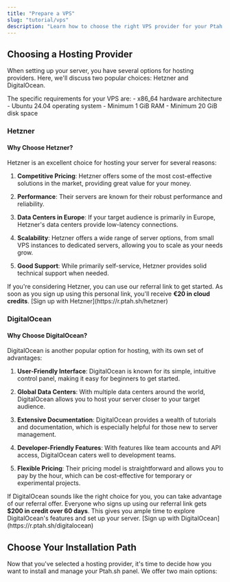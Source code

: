 ```yaml
---
title: "Prepare a VPS"
slug: "tutorial/vps"
description: "Learn how to choose the right VPS provider for your Ptah.sh panel, with a comparison of Hetzner and DigitalOcean, and decide between cloud-hosted and self-hosted installation options."
---
```



## Choosing a Hosting Provider

When setting up your server, you have several options for hosting providers. Here, we'll discuss two popular choices: Hetzner and DigitalOcean.

<Aside type="note" title="VPS Requirements">
  The specific requirements for your VPS are:
  - x86_64 hardware architecture
  - Ubuntu 24.04 operating system
  - Minimum 1 GiB RAM
  - Minimum 20 GiB disk space
</Aside>

### Hetzner

#### Why Choose Hetzner?

Hetzner is an excellent choice for hosting your server for several reasons:

1. **Competitive Pricing**: Hetzner offers some of the most cost-effective solutions in the market, providing great value for your money.

2. **Performance**: Their servers are known for their robust performance and reliability.

3. **Data Centers in Europe**: If your target audience is primarily in Europe, Hetzner's data centers provide low-latency connections.

4. **Scalability**: Hetzner offers a wide range of server options, from small VPS instances to dedicated servers, allowing you to scale as your needs grow.

5. **Good Support**: While primarily self-service, Hetzner provides solid technical support when needed.

<Aside type="tip" title="Referral Offer">
  If you're considering Hetzner, you can use our referral link to get started. As soon as you sign up using this personal link, you'll receive <strong>€⁠20 in cloud credits</strong>. [Sign up with Hetzner](https://r.ptah.sh/hetzner)
</Aside>

### DigitalOcean

#### Why Choose DigitalOcean?

DigitalOcean is another popular option for hosting, with its own set of advantages:

1. **User-Friendly Interface**: DigitalOcean is known for its simple, intuitive control panel, making it easy for beginners to get started.

2. **Global Data Centers**: With multiple data centers around the world, DigitalOcean allows you to host your server closer to your target audience.

3. **Extensive Documentation**: DigitalOcean provides a wealth of tutorials and documentation, which is especially helpful for those new to server management.

4. **Developer-Friendly Features**: With features like team accounts and API access, DigitalOcean caters well to development teams.

5. **Flexible Pricing**: Their pricing model is straightforward and allows you to pay by the hour, which can be cost-effective for temporary or experimental projects.

<Aside type="tip" title="Referral Offer">
  If DigitalOcean sounds like the right choice for you, you can take advantage of our referral offer. Everyone who signs up using our referral link gets <strong>$200 in credit over 60 days</strong>. This gives you ample time to explore DigitalOcean's features and set up your server. [Sign up with DigitalOcean](https://r.ptah.sh/digitalocean)
</Aside>

## Choose Your Installation Path

Now that you've selected a hosting provider, it's time to decide how you want to install and manage your Ptah.sh panel. We offer two main options:

<CardGrid>
  <LinkCard
    title="Cloud-Hosted Panel"
    description="Quick setup with our managed cloud service. Ideal for beginners or those who prefer a hands-off approach."
    href="/tutorial/cloud/"
  />
  <LinkCard
    title="Self-Hosted Panel"
    description="Full control by installing on your own VPS. Perfect for advanced users or those who need customization options."
    href="/tutorial/self-hosted/"
  />
</CardGrid>

